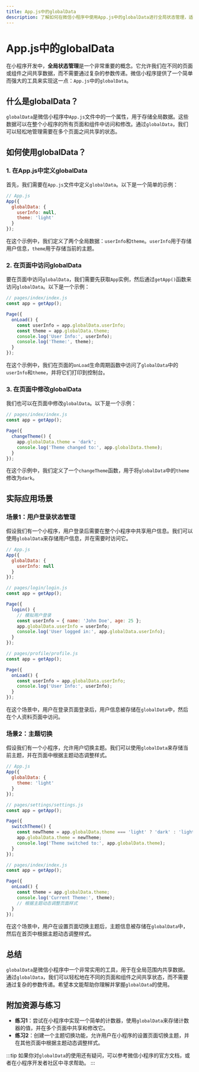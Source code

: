 ```yaml
---
title: App.js中的globalData
description: 了解如何在微信小程序中使用App.js中的globalData进行全局状态管理，适合初学者的全面指南。
---
```


# App.js中的globalData

在小程序开发中，**全局状态管理**是一个非常重要的概念。它允许我们在不同的页面或组件之间共享数据，而不需要通过复杂的参数传递。微信小程序提供了一个简单而强大的工具来实现这一点：`App.js`中的`globalData`。

## 什么是globalData？

`globalData`是微信小程序中`App.js`文件中的一个属性，用于存储全局数据。这些数据可以在整个小程序的所有页面和组件中访问和修改。通过`globalData`，我们可以轻松地管理需要在多个页面之间共享的状态。

## 如何使用globalData？

### 1. 在App.js中定义globalData

首先，我们需要在`App.js`文件中定义`globalData`。以下是一个简单的示例：

```javascript
// App.js
App({
  globalData: {
    userInfo: null,
    theme: 'light'
  }
});
```

在这个示例中，我们定义了两个全局数据：`userInfo`和`theme`。`userInfo`用于存储用户信息，`theme`用于存储当前的主题。

### 2. 在页面中访问globalData

要在页面中访问`globalData`，我们需要先获取`App`实例，然后通过`getApp()`函数来访问`globalData`。以下是一个示例：

```javascript
// pages/index/index.js
const app = getApp();

Page({
  onLoad() {
    const userInfo = app.globalData.userInfo;
    const theme = app.globalData.theme;
    console.log('User Info:', userInfo);
    console.log('Theme:', theme);
  }
});
```

在这个示例中，我们在页面的`onLoad`生命周期函数中访问了`globalData`中的`userInfo`和`theme`，并将它们打印到控制台。

### 3. 在页面中修改globalData

我们也可以在页面中修改`globalData`。以下是一个示例：

```javascript
// pages/index/index.js
const app = getApp();

Page({
  changeTheme() {
    app.globalData.theme = 'dark';
    console.log('Theme changed to:', app.globalData.theme);
  }
});
```

在这个示例中，我们定义了一个`changeTheme`函数，用于将`globalData`中的`theme`修改为`dark`。

## 实际应用场景

### 场景1：用户登录状态管理

假设我们有一个小程序，用户登录后需要在整个小程序中共享用户信息。我们可以使用`globalData`来存储用户信息，并在需要时访问它。

```javascript
// App.js
App({
  globalData: {
    userInfo: null
  }
});

// pages/login/login.js
const app = getApp();

Page({
  login() {
    // 模拟用户登录
    const userInfo = { name: 'John Doe', age: 25 };
    app.globalData.userInfo = userInfo;
    console.log('User logged in:', app.globalData.userInfo);
  }
});

// pages/profile/profile.js
const app = getApp();

Page({
  onLoad() {
    const userInfo = app.globalData.userInfo;
    console.log('User Info:', userInfo);
  }
});
```

在这个场景中，用户在登录页面登录后，用户信息被存储在`globalData`中，然后在个人资料页面中访问。

### 场景2：主题切换

假设我们有一个小程序，允许用户切换主题。我们可以使用`globalData`来存储当前主题，并在页面中根据主题动态调整样式。

```javascript
// App.js
App({
  globalData: {
    theme: 'light'
  }
});

// pages/settings/settings.js
const app = getApp();

Page({
  switchTheme() {
    const newTheme = app.globalData.theme === 'light' ? 'dark' : 'light';
    app.globalData.theme = newTheme;
    console.log('Theme switched to:', app.globalData.theme);
  }
});

// pages/index/index.js
const app = getApp();

Page({
  onLoad() {
    const theme = app.globalData.theme;
    console.log('Current Theme:', theme);
    // 根据主题动态调整页面样式
  }
});
```

在这个场景中，用户在设置页面切换主题后，主题信息被存储在`globalData`中，然后在首页中根据主题动态调整样式。

## 总结

`globalData`是微信小程序中一个非常实用的工具，用于在全局范围内共享数据。通过`globalData`，我们可以轻松地在不同的页面和组件之间共享状态，而不需要通过复杂的参数传递。希望本文能帮助你理解并掌握`globalData`的使用。

## 附加资源与练习

- **练习1**：尝试在小程序中实现一个简单的计数器，使用`globalData`来存储计数器的值，并在多个页面中共享和修改它。
- **练习2**：创建一个主题切换功能，允许用户在小程序的设置页面切换主题，并在其他页面中根据主题动态调整样式。

:::tip
如果你对`globalData`的使用还有疑问，可以参考微信小程序的官方文档，或者在小程序开发者社区中寻求帮助。
:::